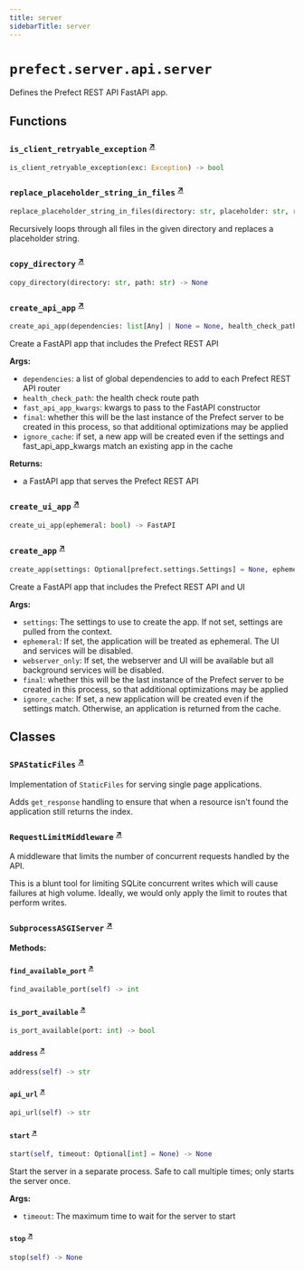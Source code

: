 ```yaml
---
title: server
sidebarTitle: server
---
```


# `prefect.server.api.server`



Defines the Prefect REST API FastAPI app.


## Functions

### `is_client_retryable_exception` <sup><a href="https://github.com/prefecthq/prefect/blob/main/src/prefect/server/api/server.py#L199" target="_blank">↗</a></sup>

```python
is_client_retryable_exception(exc: Exception) -> bool
```

### `replace_placeholder_string_in_files` <sup><a href="https://github.com/prefecthq/prefect/blob/main/src/prefect/server/api/server.py#L228" target="_blank">↗</a></sup>

```python
replace_placeholder_string_in_files(directory: str, placeholder: str, replacement: str, allowed_extensions: list[str] | None = None) -> None
```


Recursively loops through all files in the given directory and replaces
a placeholder string.


### `copy_directory` <sup><a href="https://github.com/prefecthq/prefect/blob/main/src/prefect/server/api/server.py#L255" target="_blank">↗</a></sup>

```python
copy_directory(directory: str, path: str) -> None
```

### `create_api_app` <sup><a href="https://github.com/prefecthq/prefect/blob/main/src/prefect/server/api/server.py#L312" target="_blank">↗</a></sup>

```python
create_api_app(dependencies: list[Any] | None = None, health_check_path: str = '/health', version_check_path: str = '/version', fast_api_app_kwargs: dict[str, Any] | None = None, final: bool = False, ignore_cache: bool = False) -> FastAPI
```


Create a FastAPI app that includes the Prefect REST API

**Args:**
- `dependencies`: a list of global dependencies to add to each Prefect REST API router
- `health_check_path`: the health check route path
- `fast_api_app_kwargs`: kwargs to pass to the FastAPI constructor
- `final`: whether this will be the last instance of the Prefect server to be
created in this process, so that additional optimizations may be applied
- `ignore_cache`: if set, a new app will be created even if the settings and fast_api_app_kwargs match
an existing app in the cache

**Returns:**
- a FastAPI app that serves the Prefect REST API


### `create_ui_app` <sup><a href="https://github.com/prefecthq/prefect/blob/main/src/prefect/server/api/server.py#L427" target="_blank">↗</a></sup>

```python
create_ui_app(ephemeral: bool) -> FastAPI
```

### `create_app` <sup><a href="https://github.com/prefecthq/prefect/blob/main/src/prefect/server/api/server.py#L585" target="_blank">↗</a></sup>

```python
create_app(settings: Optional[prefect.settings.Settings] = None, ephemeral: bool = False, webserver_only: bool = False, final: bool = False, ignore_cache: bool = False) -> FastAPI
```


Create a FastAPI app that includes the Prefect REST API and UI

**Args:**
- `settings`: The settings to use to create the app. If not set, settings are pulled
from the context.
- `ephemeral`: If set, the application will be treated as ephemeral. The UI
and services will be disabled.
- `webserver_only`: If set, the webserver and UI will be available but all background
services will be disabled.
- `final`: whether this will be the last instance of the Prefect server to be
created in this process, so that additional optimizations may be applied
- `ignore_cache`: If set, a new application will be created even if the settings
match. Otherwise, an application is returned from the cache.


## Classes

### `SPAStaticFiles` <sup><a href="https://github.com/prefecthq/prefect/blob/main/src/prefect/server/api/server.py#L135" target="_blank">↗</a></sup>


Implementation of `StaticFiles` for serving single page applications.

Adds `get_response` handling to ensure that when a resource isn't found the
application still returns the index.


### `RequestLimitMiddleware` <sup><a href="https://github.com/prefecthq/prefect/blob/main/src/prefect/server/api/server.py#L150" target="_blank">↗</a></sup>


A middleware that limits the number of concurrent requests handled by the API.

This is a blunt tool for limiting SQLite concurrent writes which will cause failures
at high volume. Ideally, we would only apply the limit to routes that perform
writes.


### `SubprocessASGIServer` <sup><a href="https://github.com/prefecthq/prefect/blob/main/src/prefect/server/api/server.py#L771" target="_blank">↗</a></sup>

**Methods:**

#### `find_available_port` <sup><a href="https://github.com/prefecthq/prefect/blob/main/src/prefect/server/api/server.py#L793" target="_blank">↗</a></sup>

```python
find_available_port(self) -> int
```

#### `is_port_available` <sup><a href="https://github.com/prefecthq/prefect/blob/main/src/prefect/server/api/server.py#L803" target="_blank">↗</a></sup>

```python
is_port_available(port: int) -> bool
```

#### `address` <sup><a href="https://github.com/prefecthq/prefect/blob/main/src/prefect/server/api/server.py#L814" target="_blank">↗</a></sup>

```python
address(self) -> str
```

#### `api_url` <sup><a href="https://github.com/prefecthq/prefect/blob/main/src/prefect/server/api/server.py#L818" target="_blank">↗</a></sup>

```python
api_url(self) -> str
```

#### `start` <sup><a href="https://github.com/prefecthq/prefect/blob/main/src/prefect/server/api/server.py#L821" target="_blank">↗</a></sup>

```python
start(self, timeout: Optional[int] = None) -> None
```

Start the server in a separate process. Safe to call multiple times; only starts
the server once.

**Args:**
- `timeout`: The maximum time to wait for the server to start


#### `stop` <sup><a href="https://github.com/prefecthq/prefect/blob/main/src/prefect/server/api/server.py#L915" target="_blank">↗</a></sup>

```python
stop(self) -> None
```
